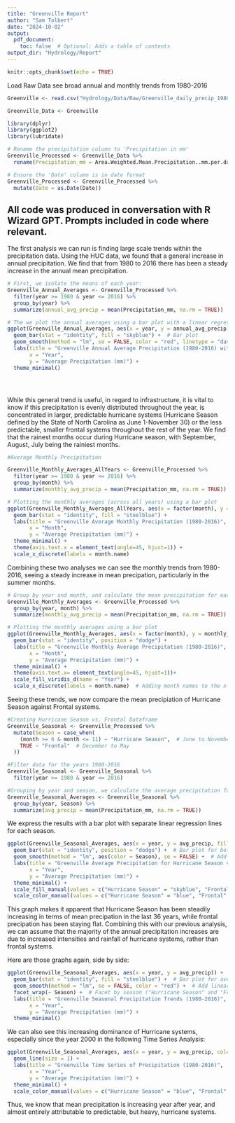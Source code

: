 ```yaml
---
title: "Greenville Report"
author: "Sam Tolbert"
date: "2024-10-02"
output: 
  pdf_document:
    toc: false  # Optional: Adds a table of contents
output_dir: "Hydrology/Report"
---
```


```r
knitr::opts_chunk$set(echo = TRUE)
```

Load Raw Data see broad annual and monthly trends from 1980-2016

```r

Greenville <- read.csv("Hydrology/Data/Raw/Greenville_daily_precip_1980-present_HUC_030201030403_dayMet_split-dates-columns.csv", stringsAsFactors = TRUE)

Greenville_Data <- Greenville

library(dplyr)
library(ggplot2)
library(lubridate)

# Rename the precipitation column to 'Precipitation in mm'
Greenville_Processed <- Greenville_Data %>%
  rename(Precipitation_mm = Area.Weighted.Mean.Precipitation..mm.per.day.)

# Ensure the 'Date' column is in date format
Greenville_Processed <- Greenville_Processed %>%
  mutate(Date = as.Date(Date))
```

All code was produced in conversation with R Wizard GPT. Prompts included in code where relevant.
----

The first analysis we can run is finding large scale trends within the precipitation data. Using the HUC data, we found that a general increase in annual precipitation. We find that from 1980 to 2016 there has been a steady increase in the annual mean precipitation.

```r

# First, we isolate the means of each year:
Greenville_Annual_Averages <- Greenville_Processed %>%
  filter(year >= 1980 & year <= 2016) %>%
  group_by(year) %>%
  summarize(annual_avg_precip = mean(Precipitation_mm, na.rm = TRUE))

# The we plot the annual averages using a bar plot with a linear regression line
ggplot(Greenville_Annual_Averages, aes(x = year, y = annual_avg_precip)) +
  geom_bar(stat = "identity", fill = "skyblue") +  # Bar plot
  geom_smooth(method = "lm", se = FALSE, color = "red", linetype = "dashed") +  # Linear regression line
  labs(title = "Greenville Annual Average Precipitation (1980-2016) with Linear Trend",
       x = "Year",
       y = "Average Precipitation (mm)") +
  theme_minimal()





```

While this general trend is useful, in regard to infrastructure, it is vital to know if this precipitation is evenly distributed throughout the year, is concentrated in larger, predictable hurricane systems (Hurricane Season defined by the State of North Carolina as June 1-November 30) or the less predictable, smaller frontal systems throughout the rest of the year. We find that the rainest months occur during Hurricane season, with September, August, July being the rainiest months.

```r

#Average Monthly Precipitation

Greenville_Monthly_Averages_AllYears <- Greenville_Processed %>%
  filter(year >= 1980 & year <= 2016) %>%
  group_by(month) %>%
  summarize(monthly_avg_precip = mean(Precipitation_mm, na.rm = TRUE))

# Plotting the monthly averages (across all years) using a bar plot
ggplot(Greenville_Monthly_Averages_AllYears, aes(x = factor(month), y = monthly_avg_precip)) +
  geom_bar(stat = "identity", fill = "steelblue") +
  labs(title = "Greenville Average Monthly Precipitation (1980-2016)",
       x = "Month",
       y = "Average Precipitation (mm)") +
  theme_minimal() +
  theme(axis.text.x = element_text(angle=45, hjust=1)) +
  scale_x_discrete(labels = month.name)

```
Combining these two analyses we can see the monthly trends from 1980-2016, seeing a steady increase in mean precipation, particularly in the summer months.

```r

# Group by year and month, and calculate the mean precipitation for each month
Greenville_Monthly_Averages <- Greenville_Processed %>%
  group_by(year, month) %>%
  summarize(monthly_avg_precip = mean(Precipitation_mm, na.rm = TRUE))

# Plotting the monthly averages using a bar plot
ggplot(Greenville_Monthly_Averages, aes(x = factor(month), y = monthly_avg_precip, fill = factor(year))) +
  geom_bar(stat = "identity", position = "dodge") +
  labs(title = "Greenville Monthly Average Precipitation (1980-2016)",
       x = "Month",
       y = "Average Precipitation (mm)") +
  theme_minimal() +
  theme(axis.text.x= element_text(angle=45, hjust=1))+
  scale_fill_viridis_d(name = "Year") +
  scale_x_discrete(labels = month.name)  # Adding month names to the x-axis

```
Seeing these trends, we now compare the mean precipiation of Hurricane Season against Frontal systems.

```r


#Creating Hurricane Season vs. Frontal Dataframe
Greenville_Seasonal <- Greenville_Processed %>%
  mutate(Season = case_when(
    (month >= 6 & month <= 11) ~ "Hurricane Season",  # June to November
    TRUE ~ "Frontal"  # December to May
  ))

#Filter data for the years 1980-2016
Greenville_Seasonal <- Greenville_Seasonal %>%
  filter(year >= 1980 & year <= 2016)

#Grouping by year and season, we calculate the average precipitation for each year and season
Greenville_Seasonal_Averages <- Greenville_Seasonal %>%
  group_by(year, Season) %>%
  summarize(avg_precip = mean(Precipitation_mm, na.rm = TRUE))

```

We express the results with a bar plot with separate linear regression lines for each season.

```r

ggplot(Greenville_Seasonal_Averages, aes(x = year, y = avg_precip, fill = Season)) +
  geom_bar(stat = "identity", position = "dodge") +  # Bar plot for both seasons side-by-side
  geom_smooth(method = "lm", aes(color = Season), se = FALSE) +  # Add separate linear regression lines for each season
  labs(title = "Greenville Average Precipitation for Hurricane Season vs Frontal (1980-2016)",
       x = "Year",
       y = "Average Precipitation (mm)") +
  theme_minimal() +
  scale_fill_manual(values = c("Hurricane Season" = "skyblue", "Frontal" = "orange")) +
  scale_color_manual(values = c("Hurricane Season" = "blue", "Frontal" = "red"))

```

This graph makes it apparent that Hurricane Season has been steadily increasing in terms of mean precipation in the last 36 years, while frontal precipation has been staying flat. Combining this with our previous analysis, we can assume that the majority of the annual precipitation increases are due to increased intensities and rainfall of hurricane systems, rather than frontal systems.

Here are those graphs again, side by side:


```r


ggplot(Greenville_Seasonal_Averages, aes(x = year, y = avg_precip)) +
  geom_bar(stat = "identity", fill = "steelblue") +  # Bar plot for average precipitation
  geom_smooth(method = "lm", se = FALSE, color = "red") +  # Add linear regression line
  facet_wrap(~ Season) +  # Facet by season ("Hurricane Season" and "Frontal")
  labs(title = "Greenville Seasonal Precipitation Trends (1980-2016)",
       x = "Year",
       y = "Average Precipitation (mm)") +
  theme_minimal()

```

We can also see this increasing dominance of Hurricane systems, especially since the year 2000 in the following Time Series Analysis:

```r
ggplot(Greenville_Seasonal_Averages, aes(x = year, y = avg_precip, color = Season, group = Season)) +
  geom_line(size = 1) +
  labs(title = "Greenville Time Series of Precipitation (1980-2016)",
       x = "Year",
       y = "Average Precipitation (mm)") +
  theme_minimal() +
  scale_color_manual(values = c("Hurricane Season" = "blue", "Frontal" = "red"))


```

Thus, we know that mean precipitation is increasing year after year, and almost entirely attributable to predictable, but heavy, hurricane systems.
